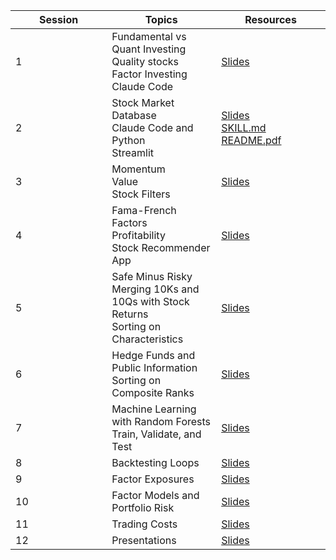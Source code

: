 | Session |  Topics | Resources |
|--------|---------|---------|
| 1 |  Fundamental vs Quant Investing<br>Quality stocks<br>Factor Investing<br>Claude Code | [Slides](slides/session01_slides.pdf){target="_blank"} |
| 2 | Stock Market Database<br>Claude Code and Python<br>Streamlit| [Slides](slides/session02_slides.pdf){target="_blank"}<br>[SKILL.md](SKILL.md){target="_blank"}<br>[README.pdf](README.pdf){target="_blank"} |
| 3 | Momentum<br>Value<br>Stock Filters  | [Slides](slides/session03_slides.pdf){target="_blank"} |
| 4 | Fama-French Factors<br>Profitability<br>Stock Recommender App<br>  | [Slides](slides/session04_slides.pdf){target="_blank"} |
| 5 | Safe Minus Risky<br>Merging 10Ks and 10Qs with Stock Returns<br>Sorting on Characteristics | [Slides](slides/session05_slides.pdf){target="_blank"} |
| 6 |  Hedge Funds and Public Information<br>Sorting on Composite Ranks | [Slides](slides/session06_slides.pdf){target="_blank"} |
| 7 |  Machine Learning with Random Forests <br>Train, Validate, and Test | [Slides](slides/session07_slides.pdf){target="_blank"} |
| 8 |  Backtesting Loops | [Slides](slides/session08_slides.pdf){target="_blank"} |
| 9 |  Factor Exposures | [Slides](slides/session09_slides.pdf){target="_blank"} |
| 10 | Factor Models and Portfolio Risk  | [Slides](slides/session10_slides.pdf){target="_blank"} |
| 11 | Trading Costs  | [Slides](slides/session11_slides.pdf){target="_blank"} |
| 12 | Presentations  | [Slides](slides/session12_slides.pdf){target="_blank"} |  